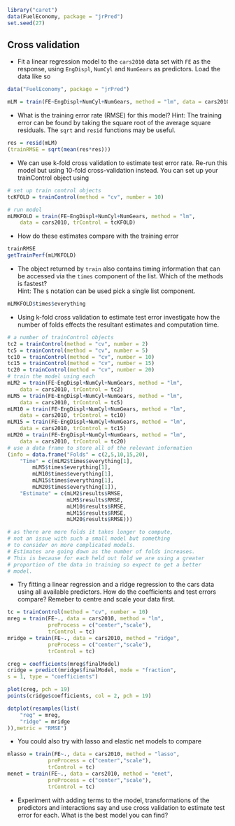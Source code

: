 ```r
library("caret")
data(FuelEconomy, package = "jrPred")
set.seed(27)
```



## Cross validation

- Fit a linear regression model to the `cars2010` data set with `FE` as the response, using `EngDispl`, `NumCyl` and `NumGears` as predictors. Load the data like so 

```r
data("FuelEconomy", package = "jrPred")
```


```r
mLM = train(FE~EngDispl+NumCyl+NumGears, method = "lm", data = cars2010)
```


- What is the training error rate (RMSE) for this model?
Hint: The training error can be found by taking the square root of the average square residuals. The `sqrt` and `resid` functions may be useful.


```r
res = resid(mLM)
(trainRMSE = sqrt(mean(res*res)))
```


- We can use k-fold cross validation to estimate test error rate. Re-run this model but using 10-fold cross-validation instead. You can set up your trainControl object using

```r
# set up train control objects
tcKFOLD = trainControl(method = "cv", number = 10)
```



```r
# run model
mLMKFOLD = train(FE~EngDispl+NumCyl+NumGears, method = "lm",
    data = cars2010, trControl = tcKFOLD)
```


- How do these estimates compare with the training error


```r
trainRMSE
getTrainPerf(mLMKFOLD)
```

- The object returned by `train` also contains timing information that can be accessed via the `times` component of the list. Which of the methods is fastest?  
Hint: The `$` notation can be used pick a single list component.


```r
mLMKFOLD$times$everything
```

- Using k-fold cross validation to estimate test error investigate how the number of folds effects the resultant estimates and computation time.


```r
# a number of trainControl objects 
tc2 = trainControl(method = "cv", number = 2)
tc5 = trainControl(method = "cv", number = 5)
tc10 = trainControl(method = "cv", number = 10)
tc15 = trainControl(method = "cv", number = 15)
tc20 = trainControl(method = "cv", number = 20)
# train the model using each
mLM2 = train(FE~EngDispl+NumCyl+NumGears, method = "lm",
    data = cars2010, trControl = tc2)
mLM5 = train(FE~EngDispl+NumCyl+NumGears, method = "lm",
    data = cars2010, trControl = tc5)
mLM10 = train(FE~EngDispl+NumCyl+NumGears, method = "lm",
    data = cars2010, trControl = tc10)
mLM15 = train(FE~EngDispl+NumCyl+NumGears, method = "lm",
    data = cars2010, trControl = tc15)
mLM20 = train(FE~EngDispl+NumCyl+NumGears, method = "lm",
    data = cars2010, trControl = tc20)
# use a data frame to store all of the relevant information
(info = data.frame("Folds" = c(2,5,10,15,20),
    "Time" = c(mLM2$times$everything[1],
        mLM5$times$everything[1],
        mLM10$times$everything[1],
        mLM15$times$everything[1],
        mLM20$times$everything[1]),
    "Estimate" = c(mLM2$results$RMSE,
                   mLM5$results$RMSE,
                   mLM10$results$RMSE,
                   mLM15$results$RMSE,
                   mLM20$results$RMSE)))
```

```r
# as there are more folds it takes longer to compute,
# not an issue with such a small model but something
# to consider on more complicated models.
# Estimates are going down as the number of folds increases.
# This is because for each held out fold we are using a greater
# proportion of the data in training so expect to get a better
# model.
```

- Try fitting a linear regression and a ridge regression to the cars data using all available predictors. How do the coefficients and test errors compare? Remeber to centre and scale your data first.

```r
tc = trainControl(method = "cv", number = 10)
mreg = train(FE~., data = cars2010, method = "lm", 
             preProcess = c("center","scale"),
             trControl = tc)
mridge = train(FE~., data = cars2010, method = "ridge", 
             preProcess = c("center","scale"),
             trControl = tc)

creg = coefficients(mreg$finalModel)
cridge = predict(mridge$finalModel, mode = "fraction",
s = 1, type = "coefficients")

plot(creg, pch = 19)
points(cridge$coefficients, col = 2, pch = 19)

dotplot(resamples(list(
    "reg" = mreg,
    "ridge" = mridge
)),metric = "RMSE")
```

- You could also try with lasso and elastic net models to compare

```r
mlasso = train(FE~., data = cars2010, method = "lasso", 
             preProcess = c("center","scale"),
             trControl = tc)
menet = train(FE~., data = cars2010, method = "enet", 
             preProcess = c("center","scale"),
             trControl = tc)
```


- Experiment with adding terms to the model, transformations of the predictors and interactions say and use cross validation to estimate test error for each. What is the best model you can find?

